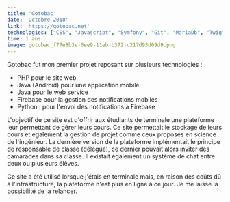 ```yaml
---
title: 'Gotobac'
date: 'Octobre 2018'
link: 'https://gotobac.net'
technologies: ["CSS", "Javascript", "Symfony", "Git", "MariaDb", "Twig", "PHP", "HTML"]
time: 1 ans
image: gotobac_f77e8b3e-6ee9-11eb-b372-c217d93d09d9.png
---
```


Gotobac fut mon premier projet reposant sur plusieurs technologies :
- PHP pour le site web
- Java (Android) pour une application mobile
- Java pour le web service
- Firebase pour la gestion des notifications mobiles
- Python : pour l'envoi des notifications à Firebase

L'objectif de ce site est d'offrir aux étudiants de terminale une plateforme leur permettant de gérer leurs cours. Ce
site permettait le stockage de leurs cours et également la gestion de projet comme ceux proposés en science de
l'ingénieur. La dernière version de la plateforme implémentait le principe de responsable de classe (délégué), ce
dernier pouvait alors inviter des camarades dans sa classe. Il existait également un système de chat entre deux ou
plusieurs élèves.

Ce site a été utilisé lorsque j'étais en terminale mais, en raison des coûts dû à l'infrastructure, la plateforme n'est
plus en ligne à ce jour. Je me laisse la possibilité de la relancer.
